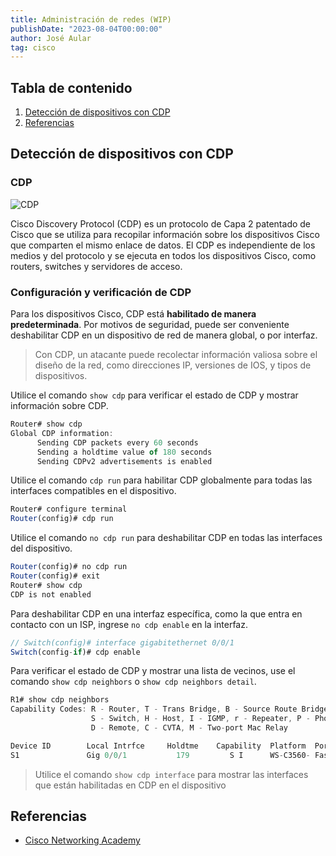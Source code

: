 ```yaml
---
title: Administración de redes (WIP)
publishDate: "2023-08-04T00:00:00"
author: José Aular
tag: cisco
---
```



## Tabla de contenido

1.  [Detección de dispositivos con CDP](/blog/administracion-redes#detección-de-dispositivos-con-cdp)
2.  [Referencias](/blog/administracion-redes#referencias)

## Detección de dispositivos con CDP

### CDP

![CDP](https://res.cloudinary.com/jaular/image/upload/v1690814630/blog/administracion-redes/cdp-1_hap5wx.png "CDP")

Cisco Discovery Protocol (CDP) es un protocolo de Capa 2 patentado de Cisco que se utiliza para recopilar información sobre los dispositivos Cisco que comparten el mismo enlace de datos. El CDP es independiente de los medios y del protocolo y se ejecuta en todos los dispositivos Cisco, como routers, switches y servidores de acceso.

### Configuración y verificación de CDP

Para los dispositivos Cisco, CDP está **habilitado de manera predeterminada**. Por motivos de seguridad, puede ser conveniente deshabilitar CDP en un dispositivo de red de manera global, o por interfaz.

> Con CDP, un atacante puede recolectar información valiosa sobre el diseño de la red, como direcciones IP, versiones de IOS, y tipos de dispositivos.

Utilice el comando `show cdp` para verificar el estado de CDP y mostrar información sobre CDP.

```js title="Router" {1}
Router# show cdp
Global CDP information:
      Sending CDP packets every 60 seconds
      Sending a holdtime value of 180 seconds
      Sending CDPv2 advertisements is enabled
```

Utilice el comando `cdp run` para habilitar CDP globalmente para todas las interfaces compatibles en el dispositivo.

```js title="Router" {2}
Router# configure terminal
Router(config)# cdp run
```

Utilice el comando `no cdp run` para deshabilitar CDP en todas las interfaces del dispositivo.

```js title="Router" {1,4}
Router(config)# no cdp run
Router(config)# exit
Router# show cdp
CDP is not enabled
```

Para deshabilitar CDP en una interfaz específica, como la que entra en contacto con un ISP, ingrese `no cdp enable` en la interfaz.

```js title="Switch" {2}
// Switch(config)# interface gigabitethernet 0/0/1
Switch(config-if)# cdp enable
```

Para verificar el estado de CDP y mostrar una lista de vecinos, use el comando `show cdp neighbors` o `show cdp neighbors detail`.

```js title="R1" {1,7}
R1# show cdp neighbors
Capability Codes: R - Router, T - Trans Bridge, B - Source Route Bridge
                  S - Switch, H - Host, I - IGMP, r - Repeater, P - Phone,
                  D - Remote, C - CVTA, M - Two-port Mac Relay

Device ID        Local Intrfce     Holdtme    Capability  Platform  Port ID
S1               Gig 0/0/1           179         S I      WS-C3560- Fas 0/5
```

> Utilice el comando `show cdp interface` para mostrar las interfaces que están habilitadas en CDP en el dispositivo

## Referencias

- [Cisco Networking Academy](https://www.netacad.com/)
